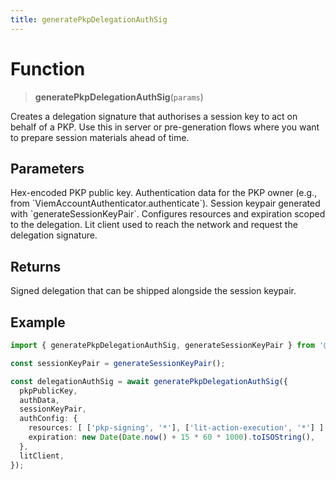```yaml
---
title: generatePkpDelegationAuthSig
---
```


# Function

> **generatePkpDelegationAuthSig**(`params`)

Creates a delegation signature that authorises a session key to act on behalf of a PKP. Use this in server or pre-generation flows where you want to prepare session materials ahead of time.

## Parameters

<ParamField path="params.pkpPublicKey" type="string" required>
  Hex-encoded PKP public key.
</ParamField>

<ParamField path="params.authData" type="AuthData" required>
  Authentication data for the PKP owner (e.g., from `ViemAccountAuthenticator.authenticate`).
</ParamField>

<ParamField path="params.sessionKeyPair" type="SessionKeyPair" required>
  Session keypair generated with `generateSessionKeyPair`.
</ParamField>

<ParamField path="params.authConfig" type="AuthConfigV2" required>
  Configures resources and expiration scoped to the delegation.
</ParamField>

<ParamField path="params.litClient" type="LitClient" required>
  Lit client used to reach the network and request the delegation signature.
</ParamField>

## Returns

<ResponseField name="delegationAuthSig" type="AuthSig">
  Signed delegation that can be shipped alongside the session keypair.
</ResponseField>

## Example

```ts
import { generatePkpDelegationAuthSig, generateSessionKeyPair } from '@lit-protocol/auth';

const sessionKeyPair = generateSessionKeyPair();

const delegationAuthSig = await generatePkpDelegationAuthSig({
  pkpPublicKey,
  authData,
  sessionKeyPair,
  authConfig: {
    resources: [ ['pkp-signing', '*'], ['lit-action-execution', '*'] ],
    expiration: new Date(Date.now() + 15 * 60 * 1000).toISOString(),
  },
  litClient,
});
```
